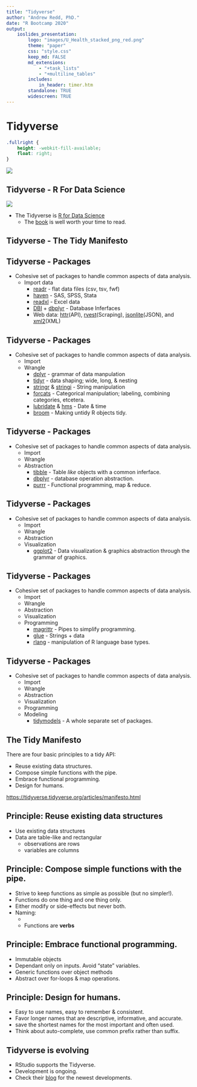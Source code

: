 ```yaml
---
title: "Tidyverse"
author: "Andrew Redd, PhD."
date: "R Bootcamp 2020"
output: 
    ioslides_presentation:
        logo: "images/U_Health_stacked_png_red.png"
        theme: "paper"
        css: "style.css"
        keep_md: FALSE
        md_extensions: 
            - "+task_lists"
            - "+multiline_tables"
        includes:
            in_header: timer.htm
        standalone: TRUE
        widescreen: TRUE
---
```



# Tidyverse
```css
.fullright {
    height: -webkit-fill-available;
    float: right;
}

```
![](images/tidyverse.png){.fullright}


## Tidyverse - R For Data Science

![](images/R4DS.png){.float-right}

* The Tidyverse is [R for Data Science](https://r4ds.had.co.nz/)
    + The [book](https://r4ds.had.co.nz/) is well worth your time to read.

## Tidyverse - The Tidy Manifesto



## Tidyverse - Packages

* Cohesive set of packages to handle common aspects of data analysis.
    + Import data
        - [readr](https://readr.tidyverse.org/) - flat data files (csv, tsv, fwf)
        - [haven](https://haven.tidyverse.org/) - SAS, SPSS, Stata
        - [readxl](https://readxl.tidyverse.org/) - Excel data
        - [DBI](https://github.com/rstats-db/DBI) + [dbplyr](https://dplyr.tidyverse.org/) - Database Inferfaces
        - Web data:
          [httr](https://github.com/r-lib/httr)(API),
          [rvest](https://github.com/tidyverse/rvest)(Scraping), 
          [jsonlite](https://github.com/jeroen/jsonlite#jsonlite)(JSON), and        
          [xml2](https://github.com/r-lib/xml2)(XML)

## Tidyverse - Packages
* Cohesive set of packages to handle common aspects of data analysis.
    + Import
    + Wrangle
        - [dplyr](https://dplyr.tidyverse.org/) - grammar of data manpulation
        - [tidyr](https://tidyr.tidyverse.org/) - data shaping; wide, long, & nesting
        - [stringr](https://stringr.tidyverse.org/) & [stringi](https://github.com/gagolews/stringi) - String manipulation
        - [forcats](https://forcats.tidyverse.org/) - Categorical manipulation; labeling, combining categories, etcetera.
        - [lubridate](https://lubridate.tidyverse.org/) & [hms](https://github.com/tidyverse/hms) - Date & time
        - [broom](https://broom.tidymodels.org/) - Making untidy R objects tidy.

## Tidyverse - Packages

* Cohesive set of packages to handle common aspects of data analysis.
    + Import
    + Wrangle
    + Abstraction
        - [tibble](https://tibble.tidyverse.org/) - Table *like* objects with a common inferface.
        - [dbplyr](https://dplyr.tidyverse.org/) - database operation abstraction.
        - [purrr](https://purrr.tidyverse.org/) - Functional programming, map & reduce.
    
## Tidyverse - Packages

* Cohesive set of packages to handle common aspects of data analysis.
    + Import
    + Wrangle
    + Abstraction
    + Visualization
        - [ggplot2](https://ggplot2.tidyverse.org/) - 
          Data visualization & graphics abstraction through the grammar of graphics.
    
## Tidyverse - Packages

* Cohesive set of packages to handle common aspects of data analysis.
    + Import
    + Wrangle
    + Abstraction
    + Visualization
    + Programming
        - [magrittr](https://magrittr.tidyverse.org/) - Pipes to simplify programming.
        - [glue](https://github.com/tidyverse/glue) - Strings + data
        - [rlang](https://rlang.r-lib.org/) - manipulation of R language base types.
    
## Tidyverse - Packages

* Cohesive set of packages to handle common aspects of data analysis.
    + Import
    + Wrangle
    + Abstraction
    + Visualization
    + Programming
    + Modeling
        - [tidymodels](https://www.tidymodels.org/) - A whole separate set of packages.

## The Tidy Manifesto

There are four basic principles to a tidy API:

* Reuse existing data structures.
* Compose simple functions with the pipe.
* Embrace functional programming.
* Design for humans.

<https://tidyverse.tidyverse.org/articles/manifesto.html>

## Principle: Reuse existing data structures

* Use existing data structures
* Data are table-like and rectangular
    * observations are rows
    * variables are columns

## Principle: Compose simple functions with the pipe.

* Strive to keep functions as simple as possible (but no simpler!).
* Functions do one thing and one thing only.
* Either modify or side-effects but never both.
* Naming:
    + 
    + Functions are **verbs**

## Principle: Embrace functional programming.

* Immutable objects
* Dependant only on inputs.  Avoid "state" variables.
* Generic functions over object methods
* Abstract over for-loops & map operations.


## Principle: Design for humans.

- Easy to use names, easy to remember & consistent.
- Favor longer names that are descriptive, informative, and accurate.
- save the shortest names for the most important and often used.
- Think about auto-complete, use common prefix rather than suffix.

## Tidyverse is evolving

* RStudio supports the Tidyverse.
* Development is ongoing.
* Check their [blog](https://www.tidyverse.org/blog/) for the newest developments.

        
